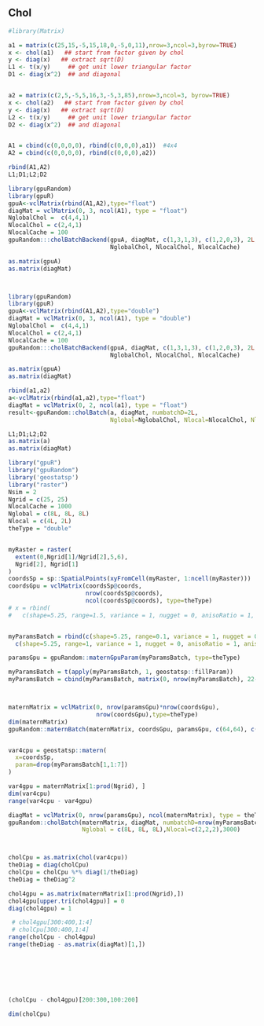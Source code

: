 <!--
%\VignetteEngine{knitr::knitr}
%\VignetteIndexEntry{cholBatch}
-->


## Chol
```r
#library(Matrix)

```


```r
a1 = matrix(c(25,15,-5,15,18,0,-5,0,11),nrow=3,ncol=3,byrow=TRUE)
x <- chol(a1)   ## start from factor given by chol
y <- diag(x)   ## extract sqrt(D)
L1 <- t(x/y)     ## get unit lower triangular factor
D1 <- diag(x^2)  ## and diagonal


a2 = matrix(c(2,5,-5,5,16,3,-5,3,85),nrow=3,ncol=3, byrow=TRUE)
x <- chol(a2)   ## start from factor given by chol
y <- diag(x)   ## extract sqrt(D)
L2 <- t(x/y)     ## get unit lower triangular factor
D2 <- diag(x^2)  ## and diagonal


A1 = cbind(c(0,0,0,0), rbind(c(0,0,0),a1))  #4x4
A2 = cbind(c(0,0,0,0), rbind(c(0,0,0),a2))

rbind(A1,A2)
L1;D1;L2;D2
```

```r
library(gpuRandom)
library(gpuR)
gpuA<-vclMatrix(rbind(A1,A2),type="float")
diagMat = vclMatrix(0, 3, ncol(A1), type = "float")
NglobalChol =  c(4,4,1)
NlocalChol = c(2,4,1)
NlocalCache = 100
gpuRandom:::cholBatchBackend(gpuA, diagMat, c(1,3,1,3), c(1,2,0,3), 2L,
                             NglobalChol, NlocalChol, NlocalCache)

as.matrix(gpuA)
as.matrix(diagMat)



library(gpuRandom)
library(gpuR)
gpuA<-vclMatrix(rbind(A1,A2),type="double")
diagMat = vclMatrix(0, 3, ncol(A1), type = "double")
NglobalChol =  c(4,4,1)
NlocalChol = c(2,4,1)
NlocalCache = 100
gpuRandom:::cholBatchBackend(gpuA, diagMat, c(1,3,1,3), c(1,2,0,3), 2L,
                             NglobalChol, NlocalChol, NlocalCache)

as.matrix(gpuA)
as.matrix(diagMat)
```


```r
rbind(a1,a2)
a<-vclMatrix(rbind(a1,a2),type="float")
diagMat = vclMatrix(0, 2, ncol(a1), type = "float")
result<-gpuRandom::cholBatch(a, diagMat, numbatchD=2L,
                             Nglobal=NglobalChol, Nlocal=NlocalChol, NlocalCache=NlocalCache)

L1;D1;L2;D2
as.matrix(a)
as.matrix(diagMat)
```











```r
 
library("gpuR")
library("gpuRandom")
library('geostatsp')
library("raster")
Nsim = 2
Ngrid = c(25, 25)
NlocalCache = 1000
Nglobal = c(8L, 8L, 8L)
Nlocal = c(4L, 2L)
theType = "double"


myRaster = raster(
  extent(0,Ngrid[1]/Ngrid[2],5,6),
  Ngrid[2], Ngrid[1]
)
coordsSp = sp::SpatialPoints(xyFromCell(myRaster, 1:ncell(myRaster)))
coordsGpu = vclMatrix(coordsSp@coords, 
                      nrow(coordsSp@coords), 
                      ncol(coordsSp@coords), type=theType)
# x = rbind(
#   c(shape=5.25, range=1.5, variance = 1, nugget = 0, anisoRatio = 1, anisoAngleRadians = 0))


myParamsBatch = rbind(c(shape=5.25, range=0.1, variance = 1, nugget = 0, anisoRatio = 1, anisoAngleRadians = 0),
  c(shape=5.25, range=1, variance = 1, nugget = 0, anisoRatio = 1, anisoAngleRadians = 0))

paramsGpu = gpuRandom::maternGpuParam(myParamsBatch, type=theType)

myParamsBatch = t(apply(myParamsBatch, 1, geostatsp::fillParam))
myParamsBatch = cbind(myParamsBatch, matrix(0, nrow(myParamsBatch), 22-ncol(myParamsBatch)))



maternMatrix = vclMatrix(0, nrow(paramsGpu)*nrow(coordsGpu), 
                         nrow(coordsGpu),type=theType)
dim(maternMatrix)
gpuRandom::maternBatch(maternMatrix, coordsGpu, paramsGpu, c(64,64), c(2,4))


var4cpu = geostatsp::matern(
  x=coordsSp,
  param=drop(myParamsBatch[1,1:7])
)

var4gpu = maternMatrix[1:prod(Ngrid), ]
dim(var4cpu)
range(var4cpu - var4gpu)

diagMat = vclMatrix(0, nrow(paramsGpu), ncol(maternMatrix), type = theType)
gpuRandom::cholBatch(maternMatrix, diagMat, numbatchD=nrow(myParamsBatch),
                     Nglobal = c(8L, 8L, 8L),Nlocal=c(2,2,2),3000)



cholCpu = as.matrix(chol(var4cpu))
theDiag = diag(cholCpu)
cholCpu = cholCpu %*% diag(1/theDiag)
theDiag = theDiag^2

chol4gpu = as.matrix(maternMatrix[1:prod(Ngrid),])
chol4gpu[upper.tri(chol4gpu)] = 0
diag(chol4gpu) = 1

 # chol4gpu[300:400,1:4]
 # cholCpu[300:400,1:4]
range(cholCpu - chol4gpu)
range(theDiag - as.matrix(diagMat)[1,])







(cholCpu - chol4gpu)[200:300,100:200]

dim(cholCpu)


```









